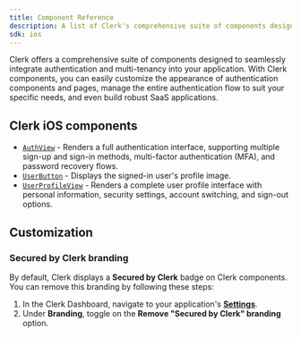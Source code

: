 ```yaml
---
title: Component Reference
description: A list of Clerk's comprehensive suite of components designed to seamlessly integrate authentication and multi-tenancy into your application.
sdk: ios
---
```


Clerk offers a comprehensive suite of components designed to seamlessly integrate authentication and multi-tenancy into your application. With Clerk components, you can easily customize the appearance of authentication components and pages, manage the entire authentication flow to suit your specific needs, and even build robust SaaS applications.

## Clerk iOS components

- [`AuthView`](/docs/reference/components/authentication/auth-view) - Renders a full authentication interface, supporting multiple sign-up and sign-in methods, multi-factor authentication (MFA), and password recovery flows.
- [`UserButton`](/docs/reference/components/user/user-button) - Displays the signed-in user's profile image.
- [`UserProfileView`](/docs/reference/components/user/user-profile-view) - Renders a complete user profile interface with personal information, security settings, account switching, and sign-out options.

## Customization

<Include src="_partials/ios/customization" />

### Secured by Clerk branding

<Include src="_partials/feature-not-free-callout" />

By default, Clerk displays a **Secured by Clerk** badge on Clerk components. You can remove this branding by following these steps:

1. In the Clerk Dashboard, navigate to your application's [**Settings**](https://dashboard.clerk.com/last-active?path=settings).
1. Under **Branding**, toggle on the **Remove "Secured by Clerk" branding** option.

<Include src="_partials/help" />
